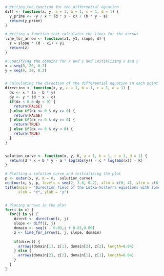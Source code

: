 ```{r}
# Writing the function for the differential equation
diff <- function(x, y, a = 1, b = 1, c = 1, d = 1) {
  y_prime <- -y / x * (d * x - c) / (b * y - a)
  return(y_prime) 
}

# Writing a function that calculates the lines for the arrows
line_for_arrow <- function(x1, y1, slope, d) {
  z = slope * (d - x1) + y1
  return(z)
}

# Specifying the domains for x and y and initializing x and y
x = seq(0, 20, 0.2)
y = seq(0, 20, 0.2)


# Calculating the direction of the differential equation in each point
direction <- function(x, y, a = 1, b = 1, c = 1, d = 1) {
  dx <- x * (a - b * y)
  dy <- y * (d * x - c)
  if(dx < 0 & dy < 0) {
    return(FALSE) 
  } else if(dx <= 0 & dy >= 0) {
    return(FALSE)
  } else if(dx >= 0 & dy >= 0) {
    return(TRUE)
  } else if(dx >= 0 & dy < 0) {
    return(TRUE)
  }
}


solution_curve <- function(x, y, K, a = 1, b = 1, c = 1, d = 1) {
  return(d * x + b * y - a * log(abs(y)) - c * log(abs(x)) - K)
}

# Plotting a solution curve and initializing the plot
p <- outer(x, y, K = 0,  solution_curve)
contour(x, y, p, levels = seq(2, 3.6, 0.2), xlim = c(0, 4), ylim = c(0, 4), col = "red")
title(main = "Direction field of the Lotka-Volterra equations with some solution curves",
      xlab = "x", ylab = "y")


# Placing arrows in the plot
for(i in x) {
  for(j in y) {
    direct <- direction(i, j)  
    slope <- diff(i, j)
    domain <- seq(i - 0.03,i + 0.03,0.06)
    z <- line_for_arrow(i, j, slope, domain)
    
    if(direct) {
      arrows(domain[1], z[1], domain[2], z[2], length=0.04)
    } else {
      arrows(domain[2], z[2], domain[1], z[1], length=0.04)
    }
  }
}


```

